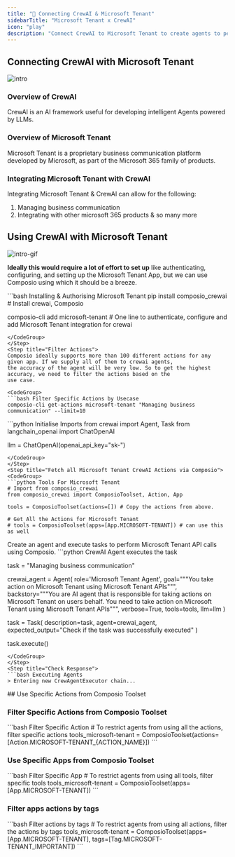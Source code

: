 ```yaml
---
title: "🚀 Connecting CrewAI & Microsoft Tenant"
sidebarTitle: "Microsoft Tenant x CrewAI"
icon: "play"
description: "Connect CrewAI to Microsoft Tenant to create agents to perform tasks using natural language"
---
```


## Connecting CrewAI with Microsoft Tenant
![intro](/media/intro.jpg)

### Overview of CrewAI

CrewAI is an AI framework useful for developing intelligent Agents powered by LLMs.

### Overview of Microsoft Tenant

Microsoft Tenant is a proprietary business communication platform developed by Microsoft, as part of the Microsoft 365 family of products.

### Integrating Microsoft Tenant with CrewAI

Integrating Microsoft Tenant & CrewAI can allow for the following:

1. Managing business communication
2. Integrating with other microsoft 365 products
& so many more

## Using CrewAI with Microsoft Tenant
![intro-gif](/media/intro.gif)
<Steps>
<Step title="Setting Up the Environment">

**Ideally this would require a lot of effort to set up** like authenticating, configuring, and setting up the Microsoft Tenant App, but we can use Composio using which it should be a breeze.

<CodeGroup>
```bash Installing & Authorising Microsoft Tenant
pip install composio_crewai # Install crewai, Composio 

composio-cli add microsoft-tenant # One line to authenticate, configure and add Microsoft Tenant integration for crewai
```
</CodeGroup>
</Step>
<Step title="Filter Actions">
Composio ideally supports more than 100 different actions for any given app. If we supply all of them to crewai agents, 
the accuracy of the agent will be very low. So to get the highest accuracy, we need to filter the actions based on the 
use case.

<CodeGroup>
```bash Filter Specific Actions by Usecase
composio-cli get-actions microsoft-tenant "Managing business communication" --limit=10
```
</CodeGroup>

</Step>
<Step title="Import Base Packages">

<CodeGroup>
```python Initialise Imports
from crewai import Agent, Task
from langchain_openai import ChatOpenAI

llm = ChatOpenAI(openai_api_key="sk-<OPENAI KEY>")
```
</CodeGroup>
</Step>
<Step title="Fetch all Microsoft Tenant CrewAI Actions via Composio">
<CodeGroup>
```python Tools For Microsoft Tenant
# Import from composio_crewai
from composio_crewai import ComposioToolset, Action, App

tools = ComposioToolset(actions=[]) # Copy the actions from above. 

# Get All the Actions for Microsoft Tenant
# tools = ComposioToolset(apps=[App.MICROSOFT-TENANT]) # can use this as well
```
</CodeGroup>
</Step>
<Step title="Execute the Agent">
Create an agent and execute tasks to perform Microsoft Tenant API calls using Composio. 
<CodeGroup>
```python CrewAI Agent executes the task

task = "Managing business communication"

crewai_agent = Agent(
    role='Microsoft Tenant Agent',
    goal="""You take action on Microsoft Tenant using Microsoft Tenant APIs""",
    backstory="""You are AI agent that is responsible for taking actions on Microsoft Tenant on users behalf. You need to take action on Microsoft Tenant using Microsoft Tenant APIs""",
    verbose=True,
    tools=tools,
    llm=llm
)

task = Task(
    description=task,
    agent=crewai_agent,
    expected_output="Check if the task was successfully executed"
)

task.execute()
```
</CodeGroup>
</Step>
<Step title="Check Response">
```bash Executing Agents
> Entering new CrewAgentExecutor chain...
```
</Step>
</Steps>
## Use Specific Actions from Composio Toolset

### Filter Specific Actions from Composio Toolset

<CodeGroup>
```bash Filter Specific Action
# To restrict agents from using all the actions, filter specific actions
tools_microsoft-tenant = ComposioToolset(actions=[Action.MICROSOFT-TENANT_{ACTION_NAME}])
```
</CodeGroup>

### Use Specific Apps from Composio Toolset
<CodeGroup>
```bash Filter Specific App
# To restrict agents from using all tools, filter specific tools
tools_microsoft-tenant = ComposioToolset(apps=[App.MICROSOFT-TENANT])
```
</CodeGroup>

### Filter apps actions by tags 
<CodeGroup>
```bash Filter actions by tags
# To restrict agents from using all actions, filter the actions by tags
tools_microsoft-tenant = ComposioToolset(apps=[App.MICROSOFT-TENANT], tags=[Tag.MICROSOFT-TENANT_IMPORTANT])
```
</CodeGroup>